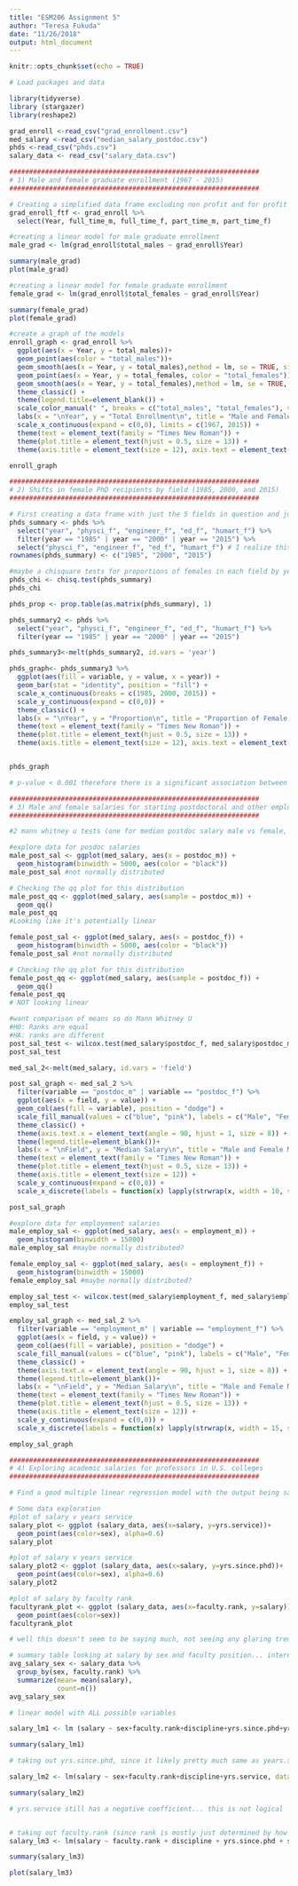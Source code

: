```yaml
---
title: "ESM206 Assignment 5"
author: "Teresa Fukuda"
date: "11/26/2018"
output: html_document
---
```


```r
knitr::opts_chunk$set(echo = TRUE)
```

```r
# Load packages and data

library(tidyverse)
library (stargazer)
library(reshape2)

grad_enroll <-read_csv("grad_enrollment.csv")
med_salary <-read_csv("median_salary_postdoc.csv")
phds <-read_csv("phds.csv")
salary_data <- read_csv("salary_data.csv")

```

```r
###############################################################
# 1) Male and female graduate enrollment (1967 - 2015)
###############################################################

# Creating a simplified data frame excluding non profit and for profit schools as well as irrelavent totals
grad_enroll_ftf <- grad_enroll %>% 
  select(Year, full_time_m, full_time_f, part_time_m, part_time_f)

#creating a linear model for male graduate enrollment
male_grad <- lm(grad_enroll$total_males ~ grad_enroll$Year)

summary(male_grad)
plot(male_grad)

#creating a linear model for female graduate enrollment
female_grad <- lm(grad_enroll$total_females ~ grad_enroll$Year)

summary(female_grad)
plot(female_grad)

#create a graph of the models
enroll_graph <- grad_enroll %>% 
  ggplot(aes(x = Year, y = total_males))+
  geom_point(aes(color = "total_males"))+
  geom_smooth(aes(x = Year, y = total_males),method = lm, se = TRUE, size = 0.5, color = "gray20") + #plots the linear model with a confidence interval (se)
  geom_point(aes(x = Year, y = total_females, color = "total_females")) +
  geom_smooth(aes(x = Year, y = total_females),method = lm, se = TRUE, size = 0.5, color = "gray20")+
  theme_classic() +
  theme(legend.title=element_blank()) +
  scale_color_manual(" ", breaks = c("total_males", "total_females"), values = c("total_males" = "blue", "total_females" = "pink"), labels=c("Males", "Females")) +
  labs(x = "\nYear", y = "Total Enrollment\n", title = "Male and Female Graduate Enrollment (1967-2015)\n") +
  scale_x_continuous(expand = c(0,0), limits = c(1967, 2015)) +
  theme(text = element_text(family = "Times New Roman")) + 
  theme(plot.title = element_text(hjust = 0.5, size = 13)) +
  theme(axis.title = element_text(size = 12), axis.text = element_text(size = 10))

enroll_graph
```

```r
###############################################################
# 2) Shifts in female PhD recipients by field (1985, 2000, and 2015)
###############################################################

# First creating a data frame with just the 5 fields in question and just the 3 years of interest.
phds_summary <- phds %>%
  select("year", "physci_f", "engineer_f", "ed_f", "humart_f") %>% 
  filter(year == "1985" | year == "2000" | year == "2015") %>% 
  select("physci_f", "engineer_f", "ed_f", "humart_f") # I realize this line of code is redundant, but just put it in for my own understanding of the order in which things occurred.
rownames(phds_summary) <- c("1985", "2000", "2015")

#maybe a chisquare tests for proportions of females in each field by year
phds_chi <- chisq.test(phds_summary)
phds_chi

phds_prop <- prop.table(as.matrix(phds_summary), 1)

phds_summary2 <- phds %>%
  select("year", "physci_f", "engineer_f", "ed_f", "humart_f") %>% 
  filter(year == "1985" | year == "2000" | year == "2015") 

phds_summary3<-melt(phds_summary2, id.vars = 'year')

phds_graph<- phds_summary3 %>% 
  ggplot(aes(fill = variable, y = value, x = year)) +
  geom_bar(stat = "identity", position = "fill") +
  scale_x_continuous(breaks = c(1985, 2000, 2015)) +
  scale_y_continuous(expand = c(0,0)) +
  theme_classic() +
  labs(x = "\nYear", y = "Proportion\n", title = "Proportion of Female PhD Recipients\n") +
  theme(text = element_text(family = "Times New Roman")) + 
  theme(plot.title = element_text(hjust = 0.5, size = 13)) +
  theme(axis.title = element_text(size = 12), axis.text = element_text(size = 10)) 


phds_graph

# p-value < 0.001 therefore there is a significant association between the year a degree was awarded and the number of PhDs awarded to women in that year (X^2 = 2073, *p* , 0.001)


```

```r
###############################################################
# 3) Male and female salaries for starting postdoctoral and other employment positions (2015)
###############################################################

#2 mann whitney u tests (one for median postdoc salary male vs female, one for median other employment male vs female)

#explore data for posdoc salaries
male_post_sal <- ggplot(med_salary, aes(x = postdoc_m)) +
  geom_histogram(binwidth = 5000, aes(color = "black"))
male_post_sal #not normally distributed

# Checking the qq plot for this distribution
male_post_qq <- ggplot(med_salary, aes(sample = postdoc_m)) +
  geom_qq()
male_post_qq
#Looking like it's potentially linear

female_post_sal <- ggplot(med_salary, aes(x = postdoc_f)) +
  geom_histogram(binwidth = 5000, aes(color = "black"))
female_post_sal #not normally distributed

# Checking the qq plot for this distribution
female_post_qq <- ggplot(med_salary, aes(sample = postdoc_f)) +
  geom_qq()
female_post_qq
# NOT looking linear

#want comparison of means so do Mann Whitney U
#H0: Ranks are equal
#HA: ranks are different
post_sal_test <- wilcox.test(med_salary$postdoc_f, med_salary$postdoc_m, paired = TRUE)
post_sal_test

med_sal_2<-melt(med_salary, id.vars = 'field')

post_sal_graph <- med_sal_2 %>%  
  filter(variable == "postdoc_m" | variable == "postdoc_f") %>% 
  ggplot(aes(x = field, y = value)) +
  geom_col(aes(fill = variable), position = "dodge") +
  scale_fill_manual(values = c("blue", "pink"), labels = c("Male", "Female")) +
  theme_classic() +
  theme(axis.text.x = element_text(angle = 90, hjust = 1, size = 8)) +
  theme(legend.title=element_blank())+
  labs(x = "\nField", y = "Median Salary\n", title = "Male and Female Median Postdoc Salaries 2015") +
  theme(text = element_text(family = "Times New Roman")) + 
  theme(plot.title = element_text(hjust = 0.5, size = 13)) +
  theme(axis.title = element_text(size = 12)) +
  scale_y_continuous(expand = c(0,0)) +
  scale_x_discrete(labels = function(x) lapply(strwrap(x, width = 10, simplify = FALSE), paste, collapse="\n"))

post_sal_graph

#explore data for employement salaries
male_employ_sal <- ggplot(med_salary, aes(x = employment_m)) +
  geom_histogram(binwidth = 15000)
male_employ_sal #maybe normally distributed?

female_employ_sal <- ggplot(med_salary, aes(x = employment_f)) +
  geom_histogram(binwidth = 15000)
female_employ_sal #maybe normally distributed?

employ_sal_test <- wilcox.test(med_salary$employment_f, med_salary$employment_m, paired = TRUE)
employ_sal_test

employ_sal_graph <- med_sal_2 %>%  
  filter(variable == "employment_m" | variable == "employment_f") %>% 
  ggplot(aes(x = field, y = value)) +
  geom_col(aes(fill = variable), position = "dodge") +
  scale_fill_manual(values = c("blue", "pink"), labels = c("Male", "Female")) +
  theme_classic() +
  theme(axis.text.x = element_text(angle = 90, hjust = 1, size = 8)) +
  theme(legend.title=element_blank())+
  labs(x = "\nField", y = "Median Salary\n", title = "Male and Female Median non Postdoc Salaries 2015") +
  theme(text = element_text(family = "Times New Roman")) + 
  theme(plot.title = element_text(hjust = 0.5, size = 13)) +
  theme(axis.title = element_text(size = 12)) +
  scale_y_continuous(expand = c(0,0)) +
  scale_x_discrete(labels = function(x) lapply(strwrap(x, width = 15, simplify = FALSE), paste, collapse="\n"))

employ_sal_graph
```

```r
###############################################################
# 4) Exploring academic salaries for professors in U.S. colleges
###############################################################

# Find a good multiple linear regression model with the output being salary, and the variables (some combination of) sex, discipline, rank, years of service, years since phd 

# Some data exploration 
#plot of salary v years service
salary_plot <- ggplot (salary_data, aes(x=salary, y=yrs.service))+
  geom_point(aes(color=sex), alpha=0.6)
salary_plot

#plot of salary v years service
salary_plot2 <- ggplot (salary_data, aes(x=salary, y=yrs.since.phd))+
  geom_point(aes(color=sex), alpha=0.6)
salary_plot2

#plot of salary by faculty rank
facultyrank_plot <- ggplot (salary_data, aes(x=faculty.rank, y=salary))+
  geom_point(aes(color=sex))
facultyrank_plot

# well this doesn't seem to be saying much, not seeing any glaring trends here

# summary table looking at salary by sex and faculty position... interesting? maybe.
avg_salary_sex <- salary_data %>% 
  group_by(sex, faculty.rank) %>% 
  summarize(mean= mean(salary),
            count=n())
avg_salary_sex

# linear model with ALL possible variables

salary_lm1 <- lm (salary ~ sex+faculty.rank+discipline+yrs.since.phd+yrs.service, data=salary_data)

summary(salary_lm1)

# taking out yrs.since.phd, since it likely pretty much same as years.service; also makes no sense that the years of service would have a negative coefficient

salary_lm2 <- lm(salary ~ sex+faculty.rank+discipline+yrs.service, data=salary_data)

summary(salary_lm2)

# yrs.service still has a negative coefficient... this is not logical


# taking out faculty.rank (since rank is mostly just determined by how long they are there?)
salary_lm3 <- lm(salary ~ faculty.rank + discipline + yrs.since.phd + sex + sex*faculty.rank, data=salary_data)

summary(salary_lm3)

plot(salary_lm3)

```

